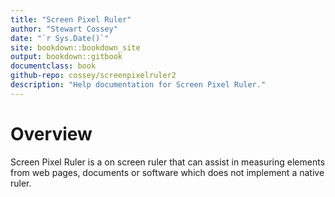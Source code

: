 ```yaml
---
title: "Screen Pixel Ruler"
author: "Stewart Cossey"
date: "`r Sys.Date()`"
site: bookdown::bookdown_site
output: bookdown::gitbook
documentclass: book
github-repo: cossey/screenpixelruler2
description: "Help documentation for Screen Pixel Ruler."
---
```


# Overview

Screen Pixel Ruler is a on screen ruler that can assist in measuring elements from web pages, documents or software which does not implement a native ruler.